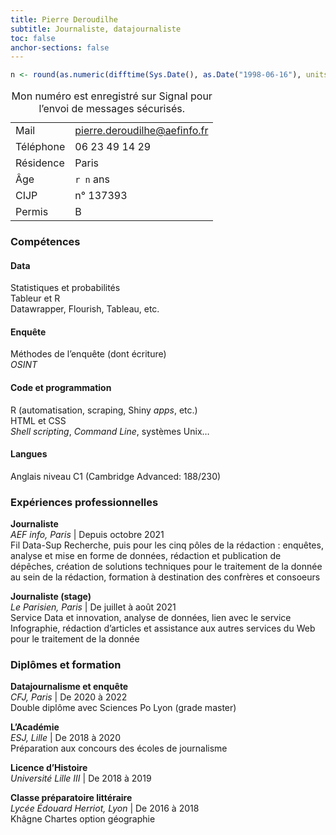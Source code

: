 ```yaml
---
title: Pierre Deroudilhe
subtitle: Journaliste, datajournaliste
toc: false
anchor-sections: false
---
```


```r
n <- round(as.numeric(difftime(Sys.Date(), as.Date("1998-06-16"), units = "days")) / 365)
```


|           |                                |
|-----------|--------------------------------|
| Mail      | <pierre.deroudilhe@aefinfo.fr> |
| Téléphone | 06 23 49 14 29                 |
| Résidence | Paris                          |
| Âge       | `r n` ans                      |
| CIJP      | n° 137393                      |
| Permis    | B                              |

: Mon numéro est enregistré sur Signal pour l'envoi de messages sécurisés.

### Compétences

#### Data

Statistiques et probabilités\
Tableur et R\
Datawrapper, Flourish, Tableau, etc.

#### Enquête

Méthodes de l'enquête (dont écriture)\
*OSINT*\

#### Code et programmation

R (automatisation, scraping, Shiny *apps*, etc.)\
HTML et CSS\
*Shell scripting*, *Command Line*, systèmes Unix...

#### Langues

Anglais niveau C1 (Cambridge Advanced: 188/230)

### Expériences professionnelles

**Journaliste**\
*AEF info, Paris* \| Depuis octobre 2021\
Fil Data-Sup Recherche, puis pour les cinq pôles de la rédaction : enquêtes, analyse et mise en forme de données, rédaction et publication de dépêches, création de solutions techniques pour le traitement de la donnée au sein de la rédaction, formation à destination des confrères et consoeurs

**Journaliste (stage)**\
*Le Parisien, Paris* \| De juillet à août 2021\
Service Data et innovation, analyse de données, lien avec le service Infographie, rédaction d'articles et assistance aux autres services du Web pour le traitement de la donnée

### Diplômes et formation

**Datajournalisme et enquête**\
*CFJ, Paris* \| De 2020 à 2022\
Double diplôme avec Sciences Po Lyon (grade master)

**L'Académie**\
*ESJ, Lille* \| De 2018 à 2020\
Préparation aux concours des écoles de journalisme

**Licence d'Histoire**\
*Université Lille III* \| De 2018 à 2019

**Classe préparatoire littéraire**\
*Lycée Édouard Herriot, Lyon* \| De 2016 à 2018\
Khâgne Chartes option géographie
